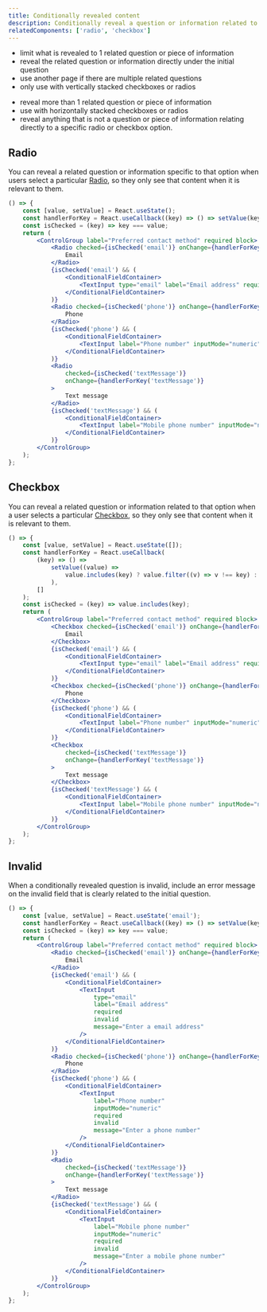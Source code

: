 ```yaml
---
title: Conditionally revealed content
description: Conditionally reveal a question or information related to a specific radio or checkbox option when a user selects it. This ensures that users only encounter conditionally revealed content when it is applicable to their selection.
relatedComponents: ['radio', 'checkbox']
---
```


<DoHeading />

- limit what is revealed to 1 related question or piece of information
- reveal the related question or information directly under the initial question
- use another page if there are multiple related questions
- only use with vertically stacked checkboxes or radios

<DontHeading />

- reveal more than 1 related question or piece of information
- use with horizontally stacked checkboxes or radios
- reveal anything that is not a question or piece of information relating directly to a specific radio or checkbox option.

## Radio

You can reveal a related question or information specific to that option when users select a particular [Radio](/components/radio), so they only see that content when it is relevant to them.

```jsx live
() => {
	const [value, setValue] = React.useState();
	const handlerForKey = React.useCallback((key) => () => setValue(key), []);
	const isChecked = (key) => key === value;
	return (
		<ControlGroup label="Preferred contact method" required block>
			<Radio checked={isChecked('email')} onChange={handlerForKey('email')}>
				Email
			</Radio>
			{isChecked('email') && (
				<ConditionalFieldContainer>
					<TextInput type="email" label="Email address" required />
				</ConditionalFieldContainer>
			)}
			<Radio checked={isChecked('phone')} onChange={handlerForKey('phone')}>
				Phone
			</Radio>
			{isChecked('phone') && (
				<ConditionalFieldContainer>
					<TextInput label="Phone number" inputMode="numeric" required />
				</ConditionalFieldContainer>
			)}
			<Radio
				checked={isChecked('textMessage')}
				onChange={handlerForKey('textMessage')}
			>
				Text message
			</Radio>
			{isChecked('textMessage') && (
				<ConditionalFieldContainer>
					<TextInput label="Mobile phone number" inputMode="numeric" required />
				</ConditionalFieldContainer>
			)}
		</ControlGroup>
	);
};
```

## Checkbox

You can reveal a related question or information related to that option when a user selects a particular [Checkbox](/components/checkbox), so they only see that content when it is relevant to them.

```jsx live
() => {
	const [value, setValue] = React.useState([]);
	const handlerForKey = React.useCallback(
		(key) => () =>
			setValue((value) =>
				value.includes(key) ? value.filter((v) => v !== key) : [...value, key]
			),
		[]
	);
	const isChecked = (key) => value.includes(key);
	return (
		<ControlGroup label="Preferred contact method" required block>
			<Checkbox checked={isChecked('email')} onChange={handlerForKey('email')}>
				Email
			</Checkbox>
			{isChecked('email') && (
				<ConditionalFieldContainer>
					<TextInput type="email" label="Email address" required />
				</ConditionalFieldContainer>
			)}
			<Checkbox checked={isChecked('phone')} onChange={handlerForKey('phone')}>
				Phone
			</Checkbox>
			{isChecked('phone') && (
				<ConditionalFieldContainer>
					<TextInput label="Phone number" inputMode="numeric" required />
				</ConditionalFieldContainer>
			)}
			<Checkbox
				checked={isChecked('textMessage')}
				onChange={handlerForKey('textMessage')}
			>
				Text message
			</Checkbox>
			{isChecked('textMessage') && (
				<ConditionalFieldContainer>
					<TextInput label="Mobile phone number" inputMode="numeric" required />
				</ConditionalFieldContainer>
			)}
		</ControlGroup>
	);
};
```

## Invalid

When a conditionally revealed question is invalid, include an error message on the invalid field that is clearly related to the initial question.

```jsx live
() => {
	const [value, setValue] = React.useState('email');
	const handlerForKey = React.useCallback((key) => () => setValue(key), []);
	const isChecked = (key) => key === value;
	return (
		<ControlGroup label="Preferred contact method" required block>
			<Radio checked={isChecked('email')} onChange={handlerForKey('email')}>
				Email
			</Radio>
			{isChecked('email') && (
				<ConditionalFieldContainer>
					<TextInput
						type="email"
						label="Email address"
						required
						invalid
						message="Enter a email address"
					/>
				</ConditionalFieldContainer>
			)}
			<Radio checked={isChecked('phone')} onChange={handlerForKey('phone')}>
				Phone
			</Radio>
			{isChecked('phone') && (
				<ConditionalFieldContainer>
					<TextInput
						label="Phone number"
						inputMode="numeric"
						required
						invalid
						message="Enter a phone number"
					/>
				</ConditionalFieldContainer>
			)}
			<Radio
				checked={isChecked('textMessage')}
				onChange={handlerForKey('textMessage')}
			>
				Text message
			</Radio>
			{isChecked('textMessage') && (
				<ConditionalFieldContainer>
					<TextInput
						label="Mobile phone number"
						inputMode="numeric"
						required
						invalid
						message="Enter a mobile phone number"
					/>
				</ConditionalFieldContainer>
			)}
		</ControlGroup>
	);
};
```
